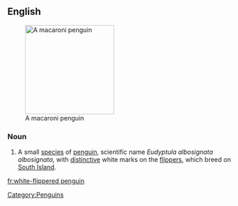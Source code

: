 ==English==
{{wikipedia}}
[[Image:Macaroni (js)1.jpg|200px|thumb|right|A macaroni penguin]]

===Noun===
{{en-noun|sg=[[white]]-[[flippered]] [[penguin]]}}

# A small [[species]] of [[penguin]], scientific name ''Eudyptula albosignata albosignata'', with [[distinctive]] white marks on the [[flipper]]s, which breed on [[South Island]]. 

[[Category:Penguins]]

[[fr:white-flippered penguin]]